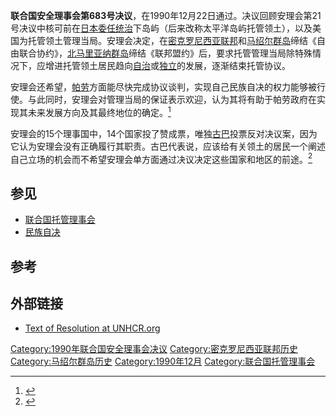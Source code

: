 {{Infobox UN resolution
|number = 683
|organ = SC
|date = 12月22日
|year = 1990年
|meeting = 2,972
|code = S/RES/683
|document = http://daccess-dds-ny.un.org/doc/RESOLUTION/GEN/NR0/575/33/IMG/NR057533.pdf?OpenElement
|for = 14
|abstention = 0
|against = 1
|subject = 太平洋群岛（托管领土）
|result = 通过 
|image = US insular areas FAS.png
|caption = 美国的[[岛屿地区|岛屿地区]]和[[聯繫邦|聯繫邦]]
}}

'''联合国安全理事会第683号决议'''，在1990年12月22日通过。决议回顾安理会第21号决议中核可前在[[大日本帝國|日本]][[委任统治|委任统治]]下岛屿（后来改称太平洋岛屿托管领土），以及美国为托管领土管理当局。安理会决定，在[[密克罗尼西亚联邦|密克罗尼西亚联邦]]和[[马绍尔群岛|马绍尔群岛]]缔结《自由联合协约》，[[北马里亚纳群岛|北马里亚纳群岛]]缔结《联邦盟约》后，要求托管管理当局除特殊情况下，应增进托管领土居民趋向[[自治|自治]]或[[独立|独立]]的发展，逐渐结束托管协议。

安理会还希望，[[帕劳|帕劳]]方面能尽快完成协议谈判，实现自己民族自决的权力能够被行使。与此同时，安理会对管理当局的保证表示欢迎，认为其将有助于帕劳政府在实现其未来发展方向及其最终地位的确定。<ref>{{cite book|last=United Nations|title=Yearbook of the United Nations 1991, Volume 45|publisher=Martinus Nijhoff Publishers|year=1992|page=811|isbn=978-0-7923-1970-2}}</ref>

安理会的15个理事国中，14个国家投了赞成票，唯独[[古巴|古巴]]投票反对决议案，因为它认为安理会没有正确履行其职责。古巴代表说，应该给有关领土的居民一个阐述自己立场的机会而不希望安理会单方面通过决议决定这些国家和地区的前途。<ref>{{cite web|url=http://www.un.org/en/sc//repertoire/89-92/89-92_6.pdf|title=Relations with other United Nations organs|work=Repertoire of the Practice of the Security Council|publisher=United Nations|pages=175–223|accessdate=2015-04-24|archive-date=2016-09-02|archive-url=https://web.archive.org/web/20160902184012/http://www.un.org/en/sc/repertoire/89-92/89-92_6.pdf|dead-url=no}}</ref>

==参见==
* [[联合国托管理事会|联合国托管理事会]]
* [[民族自决|民族自决]]

==参考==
{{reflist|colwidth=30em}}

==外部链接==
*[http://www.unhcr.org/refworld/docid/3b00f16f3c.html Text of Resolution at UNHCR.org] {{Wayback|url=http://www.unhcr.org/refworld/docid/3b00f16f3c.html |date=20121018213617 }}

{{UNSCR 1990}}

[[Category:1990年联合国安全理事会决议|Category:1990年联合国安全理事会决议]]
[[Category:密克罗尼西亚联邦历史|Category:密克罗尼西亚联邦历史]]
[[Category:马绍尔群岛历史|Category:马绍尔群岛历史]]
[[Category:1990年12月|Category:1990年12月]]
[[Category:联合国托管理事会|Category:联合国托管理事会]]